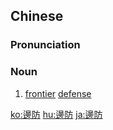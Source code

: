{{also|边防}}
==Chinese==
{{zh-forms|s=边防}}

===Pronunciation===
{{zh-pron
|m=biānfáng
|c=bin1 fong4
|cat=n
}}

===Noun===
{{zh-noun}}

# [[frontier]] [[defense]]

{{zh-cat|Advanced}}

[[ko:邊防]]
[[hu:邊防]]
[[ja:邊防]]